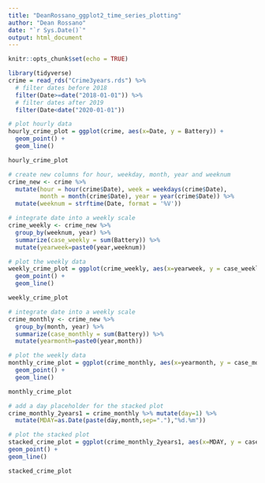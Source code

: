 ```yaml
---
title: "DeanRossano_ggplot2_time_series_plotting"
author: "Dean Rossano"
date: "`r Sys.Date()`"
output: html_document
---
```


```r
knitr::opts_chunk$set(echo = TRUE)
```

```r
library(tidyverse)
crime = read_rds("Crime3years.rds") %>%
  # filter dates before 2018
  filter(Date>=date("2018-01-01")) %>% 
  # filter dates after 2019
  filter(Date<date("2020-01-01"))

# plot hourly data
hourly_crime_plot = ggplot(crime, aes(x=Date, y = Battery)) +
  geom_point() +
  geom_line()

hourly_crime_plot

# create new columns for hour, weekday, month, year and weeknum
crime_new <- crime %>% 
  mutate(hour = hour(crime$Date), week = weekdays(crime$Date),
         month = month(crime$Date), year = year(crime$Date)) %>% 
  mutate(weeknum = strftime(Date, format = '%V'))

# integrate date into a weekly scale
crime_weekly <- crime_new %>% 
  group_by(weeknum, year) %>% 
  summarize(case_weekly = sum(Battery)) %>% 
  mutate(yearweek=paste0(year,weeknum))

# plot the weekly data
weekly_crime_plot = ggplot(crime_weekly, aes(x=yearweek, y = case_weekly, group = 1)) +
  geom_point() +
  geom_line()

weekly_crime_plot

# integrate date into a weekly scale
crime_monthly <- crime_new %>% 
  group_by(month, year) %>% 
  summarize(case_monthly = sum(Battery)) %>% 
  mutate(yearmonth=paste0(year,month))

# plot the weekly data
monthly_crime_plot = ggplot(crime_monthly, aes(x=yearmonth, y = case_monthly, group = 1)) +
  geom_point() +
  geom_line()

monthly_crime_plot

# add a day placeholder for the stacked plot
crime_monthly_2years1 = crime_monthly %>% mutate(day=1) %>% 
  mutate(MDAY=as.Date(paste(day,month,sep="."),"%d.%m"))

# plot the stacked plot
stacked_crime_plot = ggplot(crime_monthly_2years1, aes(x=MDAY, y = case_monthly, color=as.factor(year))) +
geom_point() +
geom_line()

stacked_crime_plot
```

